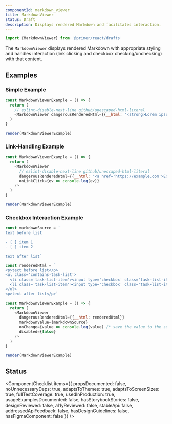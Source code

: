 ```yaml
---
componentId: markdown_viewer
title: MarkdownViewer
status: Draft
description: Displays rendered Markdown and facilitates interaction.
---
```


```js
import {MarkdownViewer} from '@primer/react/drafts'
```

The `MarkdownViewer` displays rendered Markdown with appropriate styling and handles interaction (link clicking and checkbox checking/unchecking) with that content.

## Examples

### Simple Example

```javascript live noinline drafts
const MarkdownViewerExample = () => {
  return (
    // eslint-disable-next-line github/unescaped-html-literal
    <MarkdownViewer dangerousRenderedHtml={{__html: '<strong>Lorem ipsum</strong> dolor sit amet.'}} />
  )
}

render(MarkdownViewerExample)
```

### Link-Handling Example

```javascript live noinline drafts
const MarkdownViewerExample = () => {
  return (
    <MarkdownViewer
      // eslint-disable-next-line github/unescaped-html-literal
      dangerousRenderedHtml={{__html: "<a href='https://example.com'>Example link</a>"}}
      onLinkClick={ev => console.log(ev)}
    />
  )
}

render(MarkdownViewerExample)
```

### Checkbox Interaction Example

```javascript live noinline drafts
const markdownSource = `
text before list

- [ ] item 1
- [ ] item 2

text after list`

const renderedHtml = `
<p>text before list</p>
<ul class='contains-task-list'>
  <li class='task-list-item'><input type='checkbox' class='task-list-item-checkbox' disabled/> item 1</li>
  <li class='task-list-item'><input type='checkbox' class='task-list-item-checkbox' disabled/> item 2</li>
</ul>
<p>text after list</p>`

const MarkdownViewerExample = () => {
  return (
    <MarkdownViewer
      dangerousRenderedHtml={{__html: renderedHtml}}
      markdownValue={markdownSource}
      onChange={value => console.log(value) /* save the value to the server */}
      disabled={false}
    />
  )
}

render(MarkdownViewerExample)
```

## Status

<ComponentChecklist
  items={{
    propsDocumented: false,
    noUnnecessaryDeps: true,
    adaptsToThemes: true,
    adaptsToScreenSizes: true,
    fullTestCoverage: true,
    usedInProduction: true,
    usageExamplesDocumented: false,
    hasStorybookStories: false,
    designReviewed: false,
    a11yReviewed: false,
    stableApi: false,
    addressedApiFeedback: false,
    hasDesignGuidelines: false,
    hasFigmaComponent: false
  }}
/>
